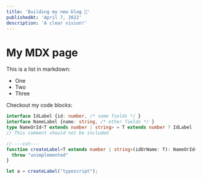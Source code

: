 ```yaml
---
title: 'Building my new blog 🚀'
publishedAt: 'April 7, 2022'
description: 'A clear vision!'
---
```


# My MDX page

This is a list in markdown:

- One
- Two
- Three

Checkout my code blocks:

```ts twoslash
interface IdLabel {id: number, /* some fields */ }
interface NameLabel {name: string, /* other fields */ }
type NameOrId<T extends number | string> = T extends number ? IdLabel : NameLabel;
// This comment should not be included

// ---cut---
function createLabel<T extends number | string>(idOrName: T): NameOrId<T> {
  throw "unimplemented"
}

let a = createLabel("typescript");
```